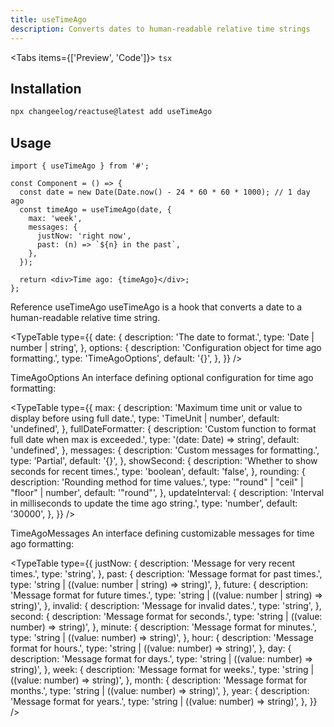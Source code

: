 ```yaml
---
title: useTimeAgo
description: Converts dates to human-readable relative time strings
---
```


<Tabs items={['Preview', 'Code']}>
  <Tab value="Preview">
    <TimeAgo />
  </Tab>
  <Tab value="Code">```tsx ```</Tab>
</Tabs>

## Installation

```bash
npx changeelog/reactuse@latest add useTimeAgo
```

## Usage

```tsx
import { useTimeAgo } from '#';

const Component = () => {
  const date = new Date(Date.now() - 24 * 60 * 60 * 1000); // 1 day ago
  const timeAgo = useTimeAgo(date, {
    max: 'week',
    messages: {
      justNow: 'right now',
      past: (n) => `${n} in the past`,
    },
  });

  return <div>Time ago: {timeAgo}</div>;
};
```

Reference
useTimeAgo
useTimeAgo is a hook that converts a date to a human-readable relative time string.

<TypeTable
  type={{
    date: {
      description: 'The date to format.',
      type: 'Date | number | string',
    },
    options: {
      description: 'Configuration object for time ago formatting.',
      type: 'TimeAgoOptions',
      default: '{}',
    },
  }}
/>

TimeAgoOptions
An interface defining optional configuration for time ago formatting:

<TypeTable
  type={{
    max: {
      description:
        'Maximum time unit or value to display before using full date.',
      type: 'TimeUnit | number',
      default: 'undefined',
    },
    fullDateFormatter: {
      description: 'Custom function to format full date when max is exceeded.',
      type: '(date: Date) => string',
      default: 'undefined',
    },
    messages: {
      description: 'Custom messages for formatting.',
      type: 'Partial',
      default: '{}',
    },
    showSecond: {
      description: 'Whether to show seconds for recent times.',
      type: 'boolean',
      default: 'false',
    },
    rounding: {
      description: 'Rounding method for time values.',
      type: '"round" | "ceil" | "floor" | number',
      default: '"round"',
    },
    updateInterval: {
      description: 'Interval in milliseconds to update the time ago string.',
      type: 'number',
      default: '30000',
    },
  }}
/>

TimeAgoMessages
An interface defining customizable messages for time ago formatting:

<TypeTable
  type={{
    justNow: {
      description: 'Message for very recent times.',
      type: 'string',
    },
    past: {
      description: 'Message format for past times.',
      type: 'string | ((value: number | string) => string)',
    },
    future: {
      description: 'Message format for future times.',
      type: 'string | ((value: number | string) => string)',
    },
    invalid: {
      description: 'Message for invalid dates.',
      type: 'string',
    },
    second: {
      description: 'Message format for seconds.',
      type: 'string | ((value: number) => string)',
    },
    minute: {
      description: 'Message format for minutes.',
      type: 'string | ((value: number) => string)',
    },
    hour: {
      description: 'Message format for hours.',
      type: 'string | ((value: number) => string)',
    },
    day: {
      description: 'Message format for days.',
      type: 'string | ((value: number) => string)',
    },
    week: {
      description: 'Message format for weeks.',
      type: 'string | ((value: number) => string)',
    },
    month: {
      description: 'Message format for months.',
      type: 'string | ((value: number) => string)',
    },
    year: {
      description: 'Message format for years.',
      type: 'string | ((value: number) => string)',
    },
  }}
/>

